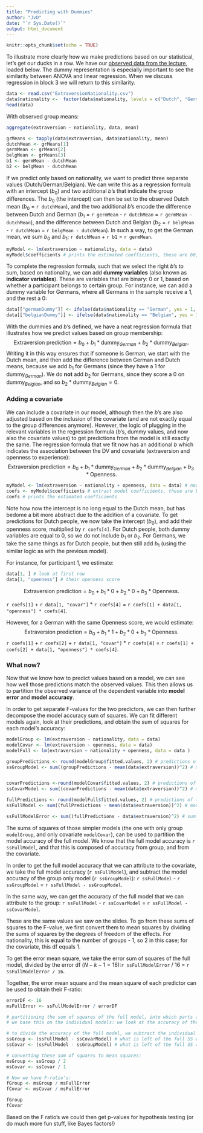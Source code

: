 ```yaml
---
title: "Predicting with Dummies"
author: "JvD"
date: "`r Sys.Date()`"
output: html_document
---
```


```r
knitr::opts_chunk$set(echo = TRUE)
```


To illustrate more clearly how we make predictions based on our statistical, let's get our ducks in a row. We have our [observed data from the lecture](https://johnnydoorn.github.io/statistics-lectures/courses/SSR/SSR_2023-2024/12.%20ANCOVA/12.%20ANCOVA.html#the-data), loaded below. The dummy representation is especially important to see the similarity between ANOVA and linear regression. When we discuss regression in block 3 we will return to this similarity. 

```r
data <- read.csv("ExtraversionNationality.csv")
data$nationality <-  factor(data$nationality, levels = c("Dutch", "German", "Belgian")) # make sure nationality is a factor
head(data)
```

With observed group means:

```r
aggregate(extraversion ~ nationality, data, mean)
```

```r
grMeans <- tapply(data$extraversion, data$nationality, mean)
dutchMean <- grMeans[1]
germMean <- grMeans[2]
belgMean <- grMeans[3]
b1 <- germMean - dutchMean
b2 <- belgMean - dutchMean
```

If we predict only based on nationality, we want to predict three separate values (Dutch/German/Belgian). We can write this as a regression formula with an intercept ($b_0$) and two additional $b$'s that indicate the group differences. The $b_0$ (the intercept) can then be set to the observed Dutch mean ($b_0$ = `r dutchMean`), and the two additional $b$'s encode the difference between Dutch and German ($b_1$ = `r germMean` - `r dutchMean` = `r germMean - dutchMean`), and the difference between Dutch and Belgian ($b_2$ = `r belgMean` - `r dutchMean` = `r belgMean - dutchMean`). In such a way, to get the German mean, we sum $b_0$ and $b_1$: `r dutchMean` + `r b1` = `r germMean`.

```r
myModel <- lm(extraversion ~ nationality, data = data)
myModel$coefficients # prints the estimated coefficients, these are b0, b1, b2
```

To complete the regression formula, such that we select the right $b$'s to sum, based on nationality, we can add **dummy variables** (also known as **indicator variables**). These are variables that are binary: 0 or 1, based on whether a participant belongs to certain group. For instance, we can add a dummy variable for Germans, where all Germans in the sample receive a 1, and the rest a 0:
```r
data[["germanDummy"]] <- ifelse(data$nationality == "German", yes = 1, no = 0)
data[["belgianDummy"]] <- ifelse(data$nationality == "Belgian", yes = 1, no = 0) # and the same for the Belgians
```

With the dummies and $b$'s defined, we have a neat regression formula that illustrates how we predict values based on group membership:
$$ \text{Extraversion prediction} =  b_0 + b_1 * \text{dummy}_{German} + b_2 * \text{dummy}_{Belgian}.$$
Writing it in this way ensures that if someone is German, we start with the Dutch mean, and then add the difference between German and Dutch means, because we add  $b_1$ for Germans (since they have a 1 for $\text{dummy}_{German}$). We do **not** add $b_2$ for Germans, since they score a 0 on $\text{dummy}_{Belgian}$, and so $b_2 * \text{dummy}_{Belgian} = 0$.


### Adding a covariate

We can include a covariate in our model, although then the $b$'s are also adjusted based on the inclusion of the covariate (and are not exactly equal to the group differences anymore). However, the logic of plugging in the relevant variables in the regression formula ($b$'s, dummy values, and now also the covariate values) to get predictions from the model is still exactly the same. The regression formula that we fit now has an additional $b$ which indicates the association between the DV and covariate (extraversion and openness to experience):
$$ \text{Extraversion prediction} =  b_0 + b_1 * \text{dummy}_{German} + b_2 * \text{dummy}_{Belgian} + b_3 * \text{Openness}.$$ 



```r
myModel <- lm(extraversion ~ nationality + openness, data = data) # now added openness as predictor
coefs <- myModel$coefficients # extract model coefficients, these are b0, b1, b2, b3
coefs # prints the estimated coefficients
```
Note how now the intercept is no long equal to the Dutch mean, but has bedome a bit more abstract due to the addition of a covariate. To get predictions for Dutch people, we now take the intercept ($b_0$), and add their openness score, multiplied by `r coefs[4]`. For Dutch people, both dummy variables are equal to 0, so we do not include $b_1$ or $b_2$. 
For Germans, we take the same things as for Dutch people, but then still add $b_1$ (using the similar logic as with the previous model). 

For instance, for participant 1, we estimate:
```r
data[1, ] # look at first row
data[1, "openness"] # their openness score
```

$$ \text{Extraversion prediction} =  b_0 + b_1 * 0 + b_2 * 0 + b_3 * \text{Openness}.$$ 

`r coefs[1]` + `r data[1, "covar"]` * `r coefs[4]` = `r coefs[1] + data[1, "openness"] * coefs[4]`. 

However, for a German with the same Openness score, we would estimate:
$$ \text{Extraversion prediction} =  b_0 + b_1 * 1 + b_2 * 0 + b_3 * \text{Openness}.$$ 
`r coefs[1]` + `r coefs[2]` + `r data[1, "covar"]` * `r coefs[4]` = `r coefs[1] + coefs[2] + data[1, "openness"] * coefs[4]`. 



### What now?
Now that we know how to predict values based on a model, we can see how well those predictions match the observed values. This then allows us to partition the observed variance of the dependent variable into **model error** and **model accuracy**. 

In order to get separate F-values for the two predictors, we can then further decompose the model accuracy sum of squares.
We can fit different models again, look at their predictions, and obtain the sum of squares for each model's accuracy:
```r
modelGroup <- lm(extraversion ~ nationality, data = data)
modelCovar <- lm(extraversion ~ openness, data = data)
modelFull <- lm(extraversion ~ nationality + openness, data = data )

groupPredictions <- round(modelGroup$fitted.values, 2) # predictions of the group model (simply the group means)
ssGroupModel <- sum((groupPredictions - mean(data$extraversion))^2) # model accuracy for the group model only


covarPredictions <-round(modelCovar$fitted.values, 2) # predictions of the covariate model
ssCovarModel <- sum((covarPredictions - mean(data$extraversion))^2) # model accuracy for the covariate model only

fullPredictions <- round(modelFull$fitted.values, 2) # predictions of the group model (simply the means)
ssFullModel <- sum((fullPredictions - mean(data$extraversion))^2) # model accuracy for the full model

ssFullModelError <- sum((fullPredictions - data$extraversion)^2) # sum squares of the error of the full model
```

The sums of squares of those simpler models (the one with only group `modelGroup`, and only covariate `modelCovar`), can be used to partition the model accuracy of the full model. We know that the full model accuracy is `r ssFullModel`, and that this is composed of accuracy from group, and from the covariate. 

In order to get the full model accuracy that we can attribute to the covariate, we take the full model accuracy (`r ssFullModel`), and subtract the model accuracy of the group only model (`r ssGroupModel`): `r ssFullModel` - `r ssGroupModel` = `r ssFullModel - ssGroupModel`. 

In the same way, we can get the accuracy of the full model that we can attribute to the group: `r ssFullModel` - `r ssCovarModel` = `r ssFullModel - ssCovarModel`.

These are the same values we saw on the slides. To go from these sums of squares to the F-value, we first convert them to mean squares by dividing the sums of squares by the degrees of freedom of the effects. For nationality, this is equal to the number of groups - 1, so 2 in this case; for the covariate, this df equals 1. 

To get the error mean square, we take the error sum of squares of the full model, divided by the error df ($N - k -1 = 16$):`r ssFullModelError` / 16 = `r  ssFullModelError / 16`.

Together, the error mean square and the mean square of each predictor can be used to obtain their F-ratio:
```r
errorDF <- 16
msFullError <- ssFullModelError / errorDF

# partitioning the sum of squares of the full model, into which parts are explained by which predictor:
# we base this on the individual models: we look at the accuracy of the group only model, and of the covariate only model

# to divide the accuracy of the full model, we subtract the individual model accuracy from it:
ssGroup <- (ssFullModel - ssCovarModel) # what is left of the full SS when we subtract the covariate accuracy?
ssCovar <- (ssFullModel - ssGroupModel) # what is left of the full SS when we subtract the group accuracy?

# converting these sum of squares to mean squares:
msGroup <- ssGroup / 2
msCovar <- ssCovar / 1

# Now we have F-ratio's:
fGroup <- msGroup / msFullError
fCovar <- msCovar / msFullError

fGroup
fCovar
```


Based on the F ratio's we could then get p-values for hypothesis testing (or do much more fun stuff, like Bayes factors!)
